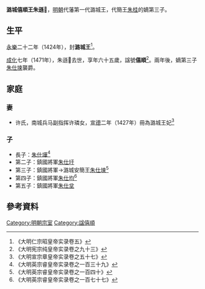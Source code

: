 '''潞城僖順王朱遜𤆼'''{{BD|1407年||1471年||catIdx=Z朱}}，[[明朝|明朝]]代藩第一代潞城王，代簡王[[朱桂|朱桂]]的嫡第三子。

==生平==
[[永樂_(明朝)|永樂]]二十二年（1424年），封'''潞城王'''<ref>《大明仁宗昭皇帝实录卷五》</ref>。

[[成化|成化]]七年（1471年），朱遜𤆼去世，享年六十五歲，諡號'''僖順'''<ref>《大明宪宗纯皇帝实录卷之九十三》</ref>。兩年後，嫡第三子[[朱仕堜|朱仕堜]]襲爵。

==家庭==
===妻===
*许氏，南城兵马副指挥许璘女，[[宣德|宣德]]二年（1427年）冊為潞城王妃<ref>《大明宣宗章皇帝实录卷之五十七》</ref>

===子===
*長子：[[朱仕墷|朱仕墷]]<ref>《大明英宗睿皇帝实录卷之一百三十九》</ref>
*第二子：鎮國將軍[[朱仕圩|朱仕圩]]
*第三子：鎮國將軍→潞城安簡王[[朱仕堜|朱仕堜]]<ref>《大明英宗睿皇帝实录卷之一百四十》</ref>
*第四子：鎮國將軍[[朱仕均|朱仕均]]<ref>《大明英宗睿皇帝实录卷之一百七十七》</ref>
*第五子：鎮國將軍[[朱仕坌|朱仕坌]]

==參考資料==
{{reflist|2}}

{{s-start}}
{{s-none|無|[[明朝|明政府]]封之}}
{{s-ttl|title=[[明朝藩王列表_(代王系)#潞城國|明潞城國國王]]|years=1424年－1471年}}
{{s-aft|after=子安簡王[[朱仕堜|朱仕堜]]}}
{{end}}

[[Category:明朝宗室|Category:明朝宗室]]
[[Category:諡僖順|Category:諡僖順]]